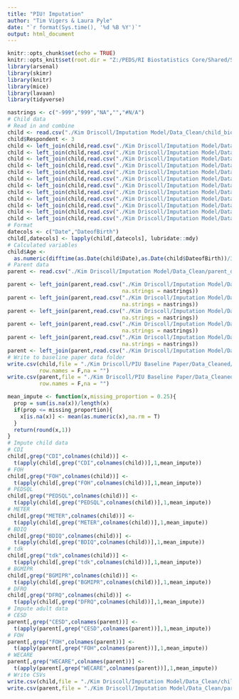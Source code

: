 ```yaml
---
title: "PIU! Imputation"
author: "Tim Vigers & Laura Pyle"
date: "`r format(Sys.time(), '%d %B %Y')`"
output: html_document
---
```


```r
knitr::opts_chunk$set(echo = TRUE)
knitr::opts_knit$set(root.dir = "Z:/PEDS/RI Biostatistics Core/Shared/Shared Projects/Laura/BDC/Projects")
library(arsenal)
library(skimr)
library(knitr)
library(mice)
library(lavaan)
library(tidyverse)
```

```r
nastrings <- c("-999","999","NA","","#N/A")
# Child data
# Read in and combine
child <- read.csv("./Kim Driscoll/Imputation Model/Data_Clean/child_biological.csv",na.strings = nastrings)
child$Respondent <- 3
child <- left_join(child,read.csv("./Kim Driscoll/Imputation Model/Data_Clean/background.csv",na.strings = nastrings))
child <- left_join(child,read.csv("./Kim Driscoll/Imputation Model/Data_Clean/child_depression.csv",na.strings = nastrings))
child <- left_join(child,read.csv("./Kim Driscoll/Imputation Model/Data_Clean/child_foh.csv",na.strings = nastrings))
child <- left_join(child,read.csv("./Kim Driscoll/Imputation Model/Data_Clean/child_qol.csv",na.strings = nastrings))
child <- left_join(child,read.csv("./Kim Driscoll/Imputation Model/Data_Clean/child_puberty.csv",na.strings = nastrings))
child <- left_join(child,read.csv("./Kim Driscoll/Imputation Model/Data_Clean/child_meter_skills.csv",na.strings = nastrings))
child <- left_join(child,read.csv("./Kim Driscoll/Imputation Model/Data_Clean/bdi.csv",na.strings = nastrings))
child <- left_join(child,read.csv("./Kim Driscoll/Imputation Model/Data_Clean/child_parent_pump_knowledge.csv",na.strings = nastrings))
child <- left_join(child,read.csv("./Kim Driscoll/Imputation Model/Data_Clean/child_parent_t1d_responsibility.csv",na.strings = nastrings))
child <- left_join(child,read.csv("./Kim Driscoll/Imputation Model/Data_Clean/child_parent_general_responsibility.csv",na.strings = nastrings))
child <- left_join(child,read.csv("./Kim Driscoll/Imputation Model/Data_Clean/child_carb_counting_scored.csv",na.strings = nastrings))
child <- left_join(child,read.csv("./Kim Driscoll/Imputation Model/Data_Clean/objective_data.csv",na.strings = nastrings))
# Format
datecols <- c("Date","DateofBirth")
child[,datecols] <- lapply(child[,datecols], lubridate::mdy)
# Calculated variables
child$Age <- 
  as.numeric(difftime(as.Date(child$Date),as.Date(child$DateofBirth))/365.25)
# Parent data
parent <- read.csv("./Kim Driscoll/Imputation Model/Data_Clean/parent_depression.csv",na.strings = nastrings)

parent <- left_join(parent,read.csv("./Kim Driscoll/Imputation Model/Data_Clean/parent_foh.csv",
                                    na.strings = nastrings))
parent <- left_join(parent,read.csv("./Kim Driscoll/Imputation Model/Data_Clean/child_parent_pump_knowledge.csv",
                                    na.strings = nastrings))
parent <- left_join(parent,read.csv("./Kim Driscoll/Imputation Model/Data_Clean/child_parent_t1d_responsibility.csv",
                                    na.strings = nastrings))
parent <- left_join(parent,read.csv("./Kim Driscoll/Imputation Model/Data_Clean/child_parent_general_responsibility.csv",
                                    na.strings = nastrings))
parent <- left_join(parent,read.csv("./Kim Driscoll/Imputation Model/Data_Clean/parent_qol.csv",
                                    na.strings = nastrings))
parent <- left_join(parent,read.csv("./Kim Driscoll/Imputation Model/Data_Clean/objective_data.csv",na.strings = nastrings))
# Write to baseline paper data folder
write.csv(child,file = "./Kim Driscoll/PIU Baseline Paper/Data_Cleaned/child.csv",
          row.names = F,na = "")
write.csv(parent,file = "./Kim Driscoll/PIU Baseline Paper/Data_Cleaned/parent.csv",
          row.names = F,na = "")
```

```r
mean_impute <- function(x,missing_proportion = 0.25){
  prop = sum(is.na(x))/length(x)
  if(prop <= missing_proportion){
    x[is.na(x)] <- mean(as.numeric(x),na.rm = T)
  }
  return(round(x,1))
}
# Impute child data
# CDI
child[,grep("CDI",colnames(child))] <- 
  t(apply(child[,grep("CDI",colnames(child))],1,mean_impute))
# FOH
child[,grep("FOH",colnames(child))] <- 
  t(apply(child[,grep("FOH",colnames(child))],1,mean_impute))
# PEDSQL
child[,grep("PEDSQL",colnames(child))] <- 
  t(apply(child[,grep("PEDSQL",colnames(child))],1,mean_impute))
# METER
child[,grep("METER",colnames(child))] <- 
  t(apply(child[,grep("METER",colnames(child))],1,mean_impute))
# BDIQ
child[,grep("BDIQ",colnames(child))] <- 
  t(apply(child[,grep("BDIQ",colnames(child))],1,mean_impute))
# tdk
child[,grep("tdk",colnames(child))] <- 
  t(apply(child[,grep("tdk",colnames(child))],1,mean_impute))
# BGMIPR
child[,grep("BGMIPR",colnames(child))] <- 
  t(apply(child[,grep("BGMIPR",colnames(child))],1,mean_impute))
# DFRQ
child[,grep("DFRQ",colnames(child))] <- 
  t(apply(child[,grep("DFRQ",colnames(child))],1,mean_impute))
# Impute adult data
# CESD
parent[,grep("CESD",colnames(parent))] <- 
  t(apply(parent[,grep("CESD",colnames(parent))],1,mean_impute))
# FOH
parent[,grep("FOH",colnames(parent))] <- 
  t(apply(parent[,grep("FOH",colnames(parent))],1,mean_impute))
# WECARE
parent[,grep("WECARE",colnames(parent))] <- 
  t(apply(parent[,grep("WECARE",colnames(parent))],1,mean_impute))
# Write CSVs
write.csv(child,file = "./Kim Driscoll/Imputation Model/Data_Clean/child_mean_imputed.csv",row.names = F,na="")
write.csv(parent,file = "./Kim Driscoll/Imputation Model/Data_Clean/parent_mean_imputed.csv",row.names = F,na="")
```
